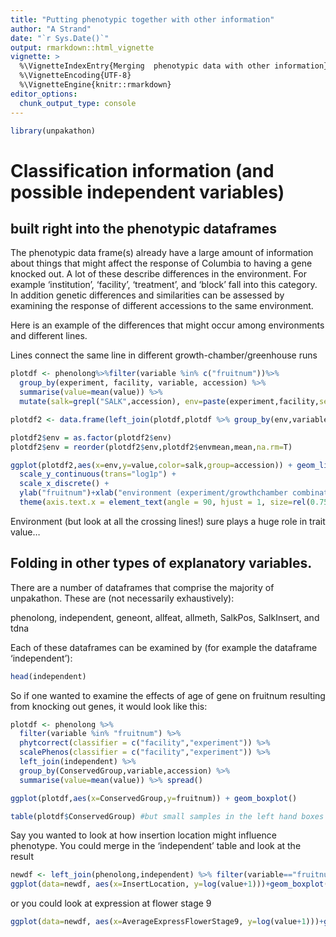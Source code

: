 ```yaml
---
title: "Putting phenotypic together with other information"
author: "A Strand"
date: "`r Sys.Date()`"
output: rmarkdown::html_vignette
vignette: >
  %\VignetteIndexEntry{Merging  phenotypic data with other information}
  %\VignetteEncoding{UTF-8}
  %\VignetteEngine{knitr::rmarkdown}
editor_options: 
  chunk_output_type: console
---
```


```r
library(unpakathon)
```


# Classification information (and possible independent variables)
## built right into the phenotypic dataframes

The phenotypic data frame(s) already have a large amount of information about things that might affect the response of Columbia to having a gene knocked out.  A lot of these describe differences in the environment.  For example 'institution', 'facility', 'treatment', and 'block' fall into this category.  In addition genetic differences and similarities can be assessed by examining the response of different accessions to the same environment.

Here is an example of the differences that might occur among environments and different lines.  

Lines connect the same line in different growth-chamber/greenhouse runs

```r

plotdf <- phenolong%>%filter(variable %in% c("fruitnum"))%>%
  group_by(experiment, facility, variable, accession) %>%
  summarise(value=mean(value)) %>% 
  mutate(salk=grepl("SALK",accession), env=paste(experiment,facility,sep="-")) 

plotdf2 <- data.frame(left_join(plotdf,plotdf %>% group_by(env,variable) %>% summarise(envmean=mean(value))) ) #sometimes dplyr needs reminding that it works with data.frames

plotdf2$env = as.factor(plotdf2$env)
plotdf2$env = reorder(plotdf2$env,plotdf2$envmean,mean,na.rm=T)

ggplot(plotdf2,aes(x=env,y=value,color=salk,group=accession)) + geom_line() + 
  scale_y_continuous(trans="log1p") +
  scale_x_discrete() + 
  ylab("fruitnum")+xlab("environment (experiment/growthchamber combinations)") +
  theme(axis.text.x = element_text(angle = 90, hjust = 1, size=rel(0.75)))

```

Environment (but look at all the crossing lines!) sure plays a huge role in trait value...


## Folding in other types of explanatory variables.  

There are a number of dataframes that comprise the majority of unpakathon.  These are (not necessarily exhaustively):

phenolong, independent, geneont, allfeat, allmeth, SalkPos, SalkInsert, and tdna

Each of these dataframes can be examined by (for example the dataframe 'independent'):

```r
head(independent)
```

So if one wanted to examine the effects of age of gene on fruitnum resulting from knocking out genes, it would look like this:

```r

plotdf <- phenolong %>%
  filter(variable %in% "fruitnum") %>%
  phytcorrect(classifier = c("facility","experiment")) %>%
  scalePhenos(classifier = c("facility","experiment")) %>% 
  left_join(independent) %>%
  group_by(ConservedGroup,variable,accession) %>%
  summarise(value=mean(value)) %>% spread()

ggplot(plotdf,aes(x=ConservedGroup,y=fruitnum)) + geom_boxplot()

table(plotdf$ConservedGroup) #but small samples in the left hand boxes

```

Say you wanted to look at how insertion location might influence phenotype.  You could merge in the 'independent' table and look at the result

```r
newdf <- left_join(phenolong,independent) %>% filter(variable=="fruitnum")
ggplot(data=newdf, aes(x=InsertLocation, y=log(value+1)))+geom_boxplot()
```

or you could look at expression at flower stage 9
```r
ggplot(data=newdf, aes(x=AverageExpressFlowerStage9, y=log(value+1)))+geom_point()
```

